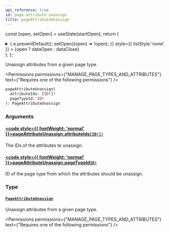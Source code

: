 ```yaml
---
api_reference: true
id: page-attribute-unassign
title: pageAttributeUnassign
---
```






const [open, setOpen] = useState(startOpen);
return (
<details {...(open ? { open: true } : {})} className="details" style={{ border:'none', boxShadow:'none', background:'var(--ifm-background-color)' }}>
<summary
onClick={(e) => {
e.preventDefault();
setOpen((open) => !open);
}}
style={{ listStyle:'none' }} >
{open ? dataOpen : dataClose}
</summary>
{open && children}
</details>
);
};

Unassign attributes from a given page type.


<Permissions permissions={"MANAGE_PAGE_TYPES_AND_ATTRIBUTES"} text={"Requires one of the following permissions"} />


```graphql
pageAttributeUnassign(
  attributeIds: [ID!]!
  pageTypeId: ID!
): PageAttributeUnassign
```

### Arguments

#### [<code style={{ fontWeight: 'normal' }}>pageAttributeUnassign.<b>attributeIds</b></code>](#)<Bullet />[`[ID!]!`](../../../api-reference/miscellaneous/scalars/id.mdx) <Badge class="badge badge--secondary" text="non-null"/> <Badge class="badge badge--secondary" text="scalar"/> <Badge class="badge badge--secondary" text="miscellaneous"/>

The IDs of the attributes to unassign.

#### [<code style={{ fontWeight: 'normal' }}>pageAttributeUnassign.<b>pageTypeId</b></code>](#)<Bullet />[`ID!`](../../../api-reference/miscellaneous/scalars/id.mdx) <Badge class="badge badge--secondary" text="non-null"/> <Badge class="badge badge--secondary" text="scalar"/> <Badge class="badge badge--secondary" text="miscellaneous"/>

ID of the page type from which the attributes should be unassign.

### Type

#### [`PageAttributeUnassign`](../../../api-reference/pages/objects/page-attribute-unassign.mdx) <Badge class="badge badge--secondary" text="object"/> <Badge class="badge badge--secondary" text="pages"/>

Unassign attributes from a given page type.


<Permissions permissions={"MANAGE_PAGE_TYPES_AND_ATTRIBUTES"} text={"Requires one of the following permissions"} />


